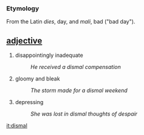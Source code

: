 === Etymology ===
From the Latin ''dies'', day, and ''mali'', bad ("bad day").

== [[adjective]] ==
# disappointingly inadequate
#:''He received a dismal compensation''
# gloomy and bleak
#:''The storm made for a dismal weekend''
# depressing
#:''She was lost in dismal thoughts of despair''

[[it:dismal]]